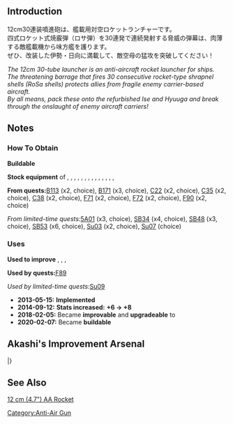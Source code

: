 {{EquipmentInfo|51}}

==Introduction==
12cm30連装噴進砲は、艦載用対空ロケットランチャーです。<br>
四式ロケット式焼霰弾（ロサ弾）を30連発で連続発射する脅威の弾幕は、肉薄する敵艦載機から味方艦を護ります。<br>
ぜひ、改装した伊勢・日向に満載して、敵空母の猛攻を突破してください！

''The 12cm 30-tube launcher is an anti-aircraft rocket launcher for ships.''<br>
''The threatening barrage that fires 30 consecutive rocket-type shrapnel shells (RoSa shells) protects allies from fragile enemy carrier-based aircraft.''<br>
''By all means, pack these onto the refurbished Ise and Hyuuga and break through the onslaught of enemy aircraft carriers!''

==Notes==
<div class="mw-collapsible"><h3>How To Obtain</h3>
<div class="mw-collapsible-content">
'''Buildable'''

'''Stock equipment''' of {{Ship/Link|Amagi Kai}}, {{Ship/Link|Chitose Carrier Kai Ni}}, {{Ship/Link|Chitose Carrier Kai}}, {{Ship/Link|Chiyoda Carrier Kai Ni}}, {{Ship/Link|Chiyoda Carrier Kai}}, {{Ship/Link|Fusou Kai Ni}}, {{Ship/Link|Hyuuga Kai Ni}}, {{Ship/Link|Ise Kai Ni}}, {{Ship/Link|Junyou Kai Ni}}, {{Ship/Link|Katsuragi Kai}}, {{Ship/Link|Ryuuhou Kai}}, {{Ship/Link|Shinyou Kai Ni}}, {{Ship/Link|Shoukaku Kai}}, {{Ship/Link|Unryuu}}, {{Ship/Link|Zuikaku Kai}}

'''From quests: '''[[Quests#B113|B113]] (x2, choice), [[Quests#B171|B171]] (x3, choice), [[Quests#C22|C22]] (x2, choice), [[Quests#C35|C35]] (x2, choice), [[Quests#C38|C38]] (x2, choice), [[Quests#F71|F71]] (x2, choice), [[Quests#F72|F72]] (x2, choice), [[Quests#F90|F90]] (x2, choice)

''From limited-time quests: ''[[Quests/Seasonal#5A01|5A01]] (x3, choice), [[Quests/Seasonal#SB34|SB34]] (x4, choice), [[Quests/Seasonal#SB48|SB48]] (x3, choice), [[Quests/Seasonal#SB53|SB53]] (x6, choice), [[Quests/Seasonal#Su03|Su03]] (x2, choice), [[Quests/Seasonal#Su07|Su07]] (choice)

</div></div>

<div class="mw-collapsible"><h3>Uses</h3>
<div class="mw-collapsible-content">
'''Used to improve''' {{Equipment/Link|12cm 30-tube Rocket Launcher}}, {{Equipment/Link|Daihatsu Landing Craft (Type 89 Medium Tank & Landing Force)}}, {{Equipment/Link|12cm 30-tube Rocket Launcher Kai Ni}}, {{Equipment/Link|Shipborne Model Type 4 20cm Anti-ground Rocket Launcher}}

'''Used by quests: '''[[Quests#F89|F89]]

''Used by limited-time quests: ''[[Quests/Seasonal#Su09|Su09]]

</div></div>


<div class="mw-collapsible><h3>Updates History</h3>
<div class="mw-collapsible-content>
* '''2013-05-15:''' '''Implemented'''
* '''2014-09-12:''' '''Stats increased:'''  '''{{AA}}+6 → {{AA}}+8 '''
* '''2018-02-05:''' Became '''improvable''' and '''upgradeable''' to {{Equipment/Link|12cm 30-tube Rocket Launcher Kai Ni}}
* '''2020-02-07:''' Became '''buildable'''
</div></div>

==Akashi's Improvement Arsenal==
{{AkashiWorkshop}}
{{AkashiWorkshopLine
|Name={{PAGENAME}}
|ItemType=GreenGunMG
|Fuel=90
|Ammo=270
|Steel=50
|Baux=180
|Mats0-5=3/6
|Mats6-9=5/9
|Mats10=10/30
|Screws0-5=2/3
|Screws6-9=3/5
|Screws10=7/10
|EquipConsume0-5=1x{{GreenGunMG|12cm 30-tube Rocket Launcher}}
|EquipConsume6-9=2x{{GreenGunMG|12cm 30-tube Rocket Launcher}}
|EquipConsume10=3x{{GreenGunMG|25mm Triple Autocannon Mount}}<br>1x{{AR}}
|Sun=I<br>&nbsp;
|Mon=&nbsp;<br>H
|Tue=&nbsp;<br>H
|Fri=I<br>&nbsp;
|Sat=I<br>&nbsp;
|2ndShip=[[Ise#First Upgrade|Ise Kai]]<br>[[Hyuuga#First Upgrade|Hyuuga Kai]]
|Notes=Upgrades to [[12cm 30 Tube Rocket Launcher Kai 2]].<br>[[Ise#Second Upgrade|Ise Kai Ni]] and [[Hyuuga#Second Upgrade|Hyuuga Kai Ni]] can NOT improve this equipment.
}}
|}

==See Also==
[http://www.navweaps.com/Weapons/WNJAP_12cm_AA_Rocket.htm 12 cm (4.7") AA Rocket ]
{{Equipmentlist}}
[[Category:Anti-Air Gun]]